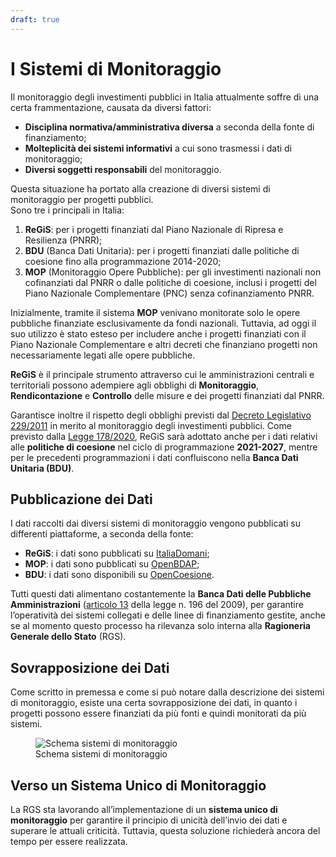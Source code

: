 ```yaml
---
draft: true
---
```


# I Sistemi di Monitoraggio

Il monitoraggio degli investimenti pubblici in Italia attualmente soffre di una certa frammentazione, causata da diversi fattori:

-   **Disciplina normativa/amministrativa diversa** a seconda della fonte di finanziamento;
-   **Molteplicità dei sistemi informativi** a cui sono trasmessi i dati di monitoraggio;
-   **Diversi soggetti responsabili** del monitoraggio.

Questa situazione ha portato alla creazione di diversi sistemi di monitoraggio per progetti pubblici.<br>
Sono tre i principali in Italia:

1.  **ReGiS**: per i progetti finanziati dal Piano Nazionale di Ripresa e Resilienza (PNRR);
2.  **BDU** (Banca Dati Unitaria): per i progetti finanziati dalle politiche di coesione fino alla programmazione 2014-2020;
3.  **MOP** (Monitoraggio Opere Pubbliche): per gli investimenti nazionali non cofinanziati dal PNRR o dalle politiche di coesione, inclusi i progetti del Piano Nazionale Complementare (PNC) senza cofinanziamento PNRR.

Inizialmente, tramite il sistema **MOP** venivano monitorate solo le opere pubbliche finanziate esclusivamente da fondi nazionali. Tuttavia, ad oggi il suo utilizzo è stato esteso per includere anche i progetti finanziati con il Piano Nazionale Complementare e altri decreti che finanziano progetti non necessariamente legati alle opere pubbliche.

**ReGiS** è il principale strumento attraverso cui le amministrazioni centrali e territoriali possono adempiere agli obblighi di **Monitoraggio**, **Rendicontazione** e **Controllo** delle misure e dei progetti finanziati dal PNRR.

Garantisce inoltre il rispetto degli obblighi previsti dal [Decreto Legislativo 229/2011](https://www.normattiva.it/uri-res/N2Ls?urn:nir:stato:decreto.legislativo:2011-12-29;229) in merito al monitoraggio degli investimenti pubblici. Come previsto dalla [Legge 178/2020](https://www.normattiva.it/uri-res/N2Ls?urn:nir:stato:legge:2020-12-30;178), ReGiS sarà adottato anche per i dati relativi alle **politiche di coesione** nel ciclo di programmazione **2021-2027**, mentre per le precedenti programmazioni i dati confluiscono nella **Banca Dati Unitaria (BDU)**.

## Pubblicazione dei Dati

I dati raccolti dai diversi sistemi di monitoraggio vengono pubblicati su differenti piattaforme, a seconda della fonte:

-   **ReGiS**: i dati sono pubblicati su [ItaliaDomani](https://www.italiadomani.gov.it/);
-   **MOP**: i dati sono pubblicati su [OpenBDAP](https://bdap-opendata.rgs.mef.gov.it/catalog);
-   **BDU**: i dati sono disponibili su [OpenCoesione](https://opencoesione.gov.it/).

Tutti questi dati alimentano costantemente la **Banca Dati delle Pubbliche Amministrazioni** ([articolo 13](https://www.normattiva.it/uri-res/N2Ls?urn:nir:stato:legge:2009-12-31;196~art13) della legge n. 196 del 2009), per garantire l'operatività dei sistemi collegati e delle linee di finanziamento gestite, anche se al momento questo processo ha rilevanza solo interna alla **Ragioneria Generale dello Stato** (RGS).

## Sovrapposizione dei Dati

Come scritto in premessa e come si può notare dalla descrizione dei sistemi di monitoraggio, esiste una certa sovrapposizione dei dati, in quanto i progetti possono essere finanziati da più fonti e quindi monitorati da più sistemi.

![Schema sistemi di monitoraggio](/images/sistemi_monitoraggio.png){fig-alt="Schema sistemi di monitoraggio" fig-align="center"}

## Verso un Sistema Unico di Monitoraggio

La RGS sta lavorando all'implementazione di un **sistema unico di monitoraggio** per garantire il principio di unicità dell'invio dei dati e superare le attuali criticità. Tuttavia, questa soluzione richiederà ancora del tempo per essere realizzata.
